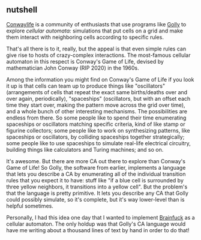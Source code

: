 ## nutshell

<Image0 />

[Conwaylife](https://conwaylife.com/forums) is a community of enthusiasts that use programs like [Golly](https://golly.sourceforge.net) to explore *cellular automata:* simulations that put cells on a grid and make them interact with neighboring cells according to specific rules.

That's all there is to it, really, but the appeal is that even simple rules can give rise to hosts of crazy-complex interactions. The most-famous cellular automaton in this respect is Conway's Game of Life, devised by mathematician John Conway (RIP 2020) in the 1960s.

Among the information you might find on Conway's Game of Life if you look it up is that cells can team up to produce things like "oscillators" (arrangements of cells that repeat the exact same births/deaths over and over again, periodically), "spaceships" (oscillators, but with an offset each time they start over, making the pattern move across the grid over time), and a whole bunch of other interesting mechanisms. The possibilities are endless from there. So some people like to spend their time enumerating spaceships or oscillators matching specific criteria, kind of like stamp or figurine collectors; some people like to work on synthesizing patterns, like spaceships or oscillators, by colliding spaceships together strategically; some people like to use spaceships to simulate real-life electrical circuitry, building things like calculators and Turing machines; and so on.

It's awesome. But there are more CA out there to explore than Conway's Game of Life! So Golly, the software from earlier, implements a language that lets you describe a CA by enumerating all of the individual transition rules that you expect it to have: stuff like "if a blue cell is surrounded by three yellow neighbors, it transitions into a yellow cell". But the problem's that the language is pretty primitive. It lets you describe any CA that Golly could possibly simulate, so it's complete, but it's way lower-level than is helpful sometimes.

Personally, I had this idea one day that I wanted to implement [Brainfuck](https://esolangs.org/wiki/Brainfuck) as a cellular automaton. The only holdup was that Golly's CA language would have me writing about a thousand lines of text by hand in order to do that!

